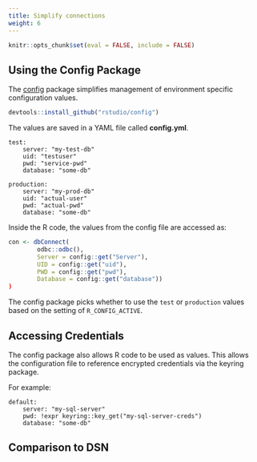 ```yaml
---
title: Simplify connections
weight: 6
---
```


```r
knitr::opts_chunk$set(eval = FALSE, include = FALSE)
```

## Using the Config Package

The [config](https://github.com/rstudio/config) package simplifies management of environment specific configuration values.  

```r
devtools::install_github("rstudio/config")
```

The values are saved in a YAML file called **config.yml**.  

```
test:
    server: "my-test-db"
    uid: "testuser"
    pwd: "service-pwd"
    database: "some-db"

production:
    server: "my-prod-db"
    uid: "actual-user"
    pwd: "actual-pwd"
    database: "some-db"

```

Inside the R code, the values from the config file are accessed as:

```r
con <- dbConnect(
        odbc::odbc(),
        Server = config::get("Server"),
        UID = config::get("uid"),
        PWD = config::get("pwd"),
        Database = config::get("database"))
)
```

The config package picks whether to use the `test` or `production` values based on the setting of `R_CONFIG_ACTIVE`. 

## Accessing Credentials

The config package also allows R code to be used as values. This allows the configuration file to reference encrypted credentials via the keyring package.

For example:

```
default:
    server: "my-sql-server"
    pwd: !expr keyring::key_get("my-sql-server-creds")
    database: "some-db"
```

## Comparison to DSN
